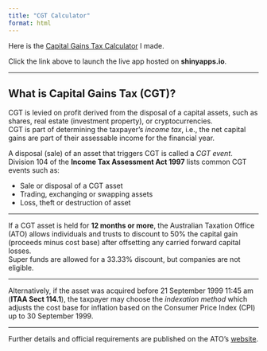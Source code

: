 ```yaml
---
title: "CGT Calculator"
format: html
---
```


Here is the [Capital Gains Tax Calculator](https://nicom2000.shinyapps.io/cgt_calculator/) I made.

Click the link above to launch the live app hosted on **shinyapps.io**.

------------------------------------------------------------------------

## What is Capital Gains Tax (CGT)?

CGT is levied on profit derived from the disposal of a capital assets, such as shares, real estate (investment property), or cryptocurrencies.\
CGT is part of determining the taxpayer’s *income tax*, i.e., the net capital gains are part of their assessable income for the financial year.

A disposal (sale) of an asset that triggers CGT is called a *CGT event*.\
Division 104 of the **Income Tax Assessment Act 1997** lists common CGT events such as:

-   Sale or disposal of a CGT asset\
-   Trading, exchanging or swapping assets\
-   Loss, theft or destruction of asset

------------------------------------------------------------------------

If a CGT asset is held for **12 months or more**, the Australian Taxation Office (ATO) allows individuals and trusts to discount to 50% the capital gain (proceeds minus cost base) after offsetting any carried forward capital losses.\
Super funds are allowed for a 33.33% discount, but companies are not eligible.

------------------------------------------------------------------------

Alternatively, if the asset was acquired before 21 September 1999 11:45 am (**ITAA Sect 114.1**), the taxpayer may choose the *indexation method* which adjusts the cost base for inflation based on the Consumer Price Index (CPI) up to 30 September 1999.

------------------------------------------------------------------------

Further details and official requirements are published on the ATO’s [website](https://www.ato.gov.au/individuals-and-families/investments-and-assets/capital-gains-tax).
